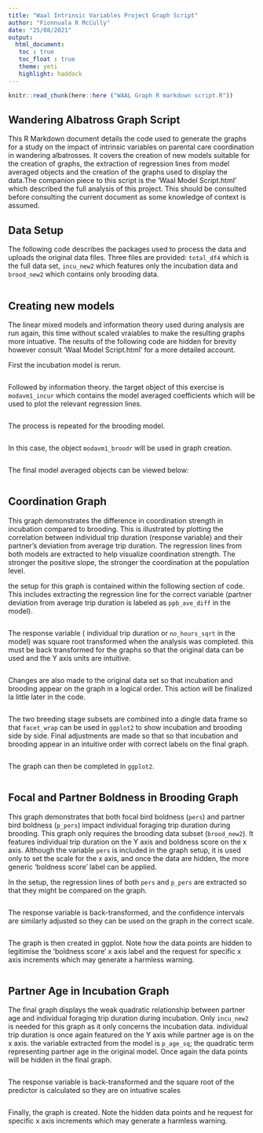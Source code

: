 ---
title: "Waal Intrinsic Variables Project Graph Script"
author: "Fionnuala R McCully"
date: "25/08/2021"
output: 
  html_document:
   toc : true
   toc_float : true
   theme: yeti
   highlight: haddock
---

```{r, echo=FALSE}
knitr::read_chunk(here::here ("WAAL Graph R markdown script.R"))

```
## Wandering Albatross Graph Script

This R Markdown document details the code used to generate the graphs for a study on the impact of intrinsic variables on parental care coordination in wandering albatrosses. It covers the creation of new models suitable for the creation of graphs, the extraction of regression lines from model averaged objects and the creation of the graphs used to display the data.The companion piece to this script is the 'Waal Model Script.html' which described the full analysis of this project. This should be consulted before consulting the current document as some knowledge of context is assumed.   

## Data Setup

The following code describes the packages used to process the data and uploads the original data files. Three files are provided: `total_df4` which is the full data set, `incu_new2` which features only the incubation data and `brood_new2` which contains only brooding data. 

```{r graph-setup, message=FALSE, warning=FALSE, results = 'hide', echo = TRUE}

```

## Creating new models

The linear mixed models and information theory used during analysis are run again, this time without scaled vraiables to make the resulting graphs more intuative. The results of the following code are hidden for brevity however consult 'Waal Model Script.html' for a more detailed account.   

First the incubation model is rerun. 
 
```{r incu-model, message=FALSE, warning=FALSE, results = 'hide'}

```

Followed by information theory. the target object of this exercise is `modavm1_incur` which contains the model averaged coefficients which will be used to plot the relevant regression lines. 

```{r incu-IT, message=FALSE, warning=FALSE, results = 'hide'}

```

The process is repeated for the brooding model.

```{r brood-model, message=FALSE, warning=FALSE, results = 'hide'}

```

In this case, the object `modavm1_broodr` will be used in graph creation.

```{r brood-IT, message=FALSE, warning=FALSE, results = 'hide'}

```

The final model averaged objects can be viewed below:

```{r mod-est, message=FALSE, warning=FALSE}

```

## Coordination Graph

This graph demonstrates the difference in coordination strength in incubation compared to brooding. This is illustrated by plotting the correlation between individual trip duration (response variable) and their partner's deviation from average trip duration. The regression lines from both models are extracted to help visualize coordination strength. The stronger the positive slope, the stronger the coordination at the population level.

the setup for this graph is contained within the following section of code. This includes extracting the regression line for the correct variable (partner deviation from average trip duration is labeled as `ppb_ave_diff` in the model).  

```{r co-setup, message=FALSE, warning=FALSE, error= FALSE}

```

The response variable ( individual trip duration or `no_hours_sqrt` in the model) was square root transformed when the analysis was completed. this must be back transformed for the graphs so that the original data can be used and the Y axis units are intuitive. 

```{r co-sq-root, message=FALSE, warning=FALSE}

```
Changes are also made to the original data set so that incubation and brooding appear on the graph in a logical order. This action will be finalized la little later in the code.

```{r order-incu, message=FALSE, warning=FALSE}

```

The two breeding stage subsets are combined into a dingle data frame so that `facet_wrap` can be used in `ggplot2` to show incubation and brooding side by side. Final adjustments are made so that so that incubation and brooding appear in an intuitive order with correct labels on the final graph.  

```{r co-new-df, message=FALSE, warning=FALSE}

```

The graph can then be completed in `ggplot2`.

```{r co-graph-ggplot, message=FALSE, warning=FALSE}

```

## Focal and Partner Boldness in Brooding Graph

This graph demonstrates that both focal bird boldness (`pers`) and partner bird boldness (`p_pers`) impact individual foraging trip duration during brooding. This graph only requires the brooding data subset (`brood_new2`). It features individual trip duration on the Y axis and boldness score on the x axis. Although the variable `pers` is included in the graph setup, it is used only to set the scale for the x axis, and once the data are hidden, the more generic 'boldness score' label can be applied. 

In the setup, the regression lines of both `pers` and `p_pers` are extracted so that they might be compared on the graph.

```{r pers-setup, message=FALSE, warning=FALSE}

```

The response variable is back-transformed, and the confidence intervals are similarly adjusted so they can be used on the graph in the correct scale. 
```{r pers-sq-root, message=FALSE, warning=FALSE}

```

The graph is then created in ggplot. Note how the data points are hidden to legitimise the 'boldness score' x axis label and the request for specific x axis increments which may generate a harmless warning. 

```{r pers-graph-code, message=FALSE, warning=FALSE}

```

## Partner Age in Incubation Graph 

The final graph displays the weak quadratic relationship between partner age and individual foraging trip duration during incubation. Only `incu_new2` is needed for this graph as it only concerns the incubation data. individual trip duration is once again featured on the Y axis while partner age is on the x axis. the variable extracted from the model is `p_age_sq`; the quadratic term representing partner age in the original model. Once again the data points will be hidden in the final graph. 

```{r age-setup, message=FALSE, warning=FALSE}

```

The response variable is back-transformed and the square root of the predictor is calculated so they are on intuative scales
```{r un-sq-age, message=FALSE, warning=FALSE}

```

Finally, the graph is created. Note the hidden data points and he request for specific x axis increments which may generate a harmless warning. 

```{r age-graph-code, message=FALSE, warning=FALSE}

```
